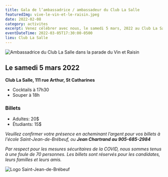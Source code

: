 ```yaml
---
title: Gala de l’ambassadrice / ambassadeur du Club La Salle
featuredImg: vive-le-vin-et-le-raisin.jpeg
date: 2022-02-08
category: activites
excerpt: Venez célébrer avec nous, le samedi 5 mars, 2022 au Club La Salle; les portes ouvrent à 17h30.
eventDateTime: 2022-03-05T17:30:00-0500
lieu: Club La Salle
---
```


![Ambassadrice du Club La Salle dans la parade du Vin et Raisin](vive-le-vin-et-le-raisin.jpeg)

## Le samedi 5 mars 2022
**Club La Salle, 111 rue Arthur, St Catharines**

- Cocktails à 17h30
- Souper à 18h

### Billets
- Adultes: 20$
- Étudiants: 15$


_Veuillez confirmer votre présence en acheminant l’argent pour vos billets à l'école Saint-Jean-de-Brébeuf, ou **Jean Chartrand au 905-685-2984**_

_Par respect pour les mesures sécuritaires de la COVID, nous sommes tenus à une foule de 70 personnes. Les billets sont réservés pour les candidates, leurs familles et leurs amis._

<div class="row">
<div class="col-9"><Patrimoine /></div>
<div class="col-3">

![Logo Saint-Jean-de-Brébeuf](sjb.png)

</div>
</div>